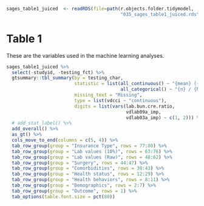 
```r
sages_table1_juiced  <- readRDS(file=path(r.objects.folder.tidymodel,
                                          "035_sages_table1_juiced.rds"))


```

# Table 1

These are the variables used in the machine learning analyses.
```r

sages_table1_juiced %>%
  select(-studyid, -testing_fct) %>%
  gtsummary::tbl_summary(by = testing_char,
                         statistic = list(all_continuous() ~ "{mean} ({sd})", 
                                          all_categorical() ~ "{n} / {N} ({p}%)"),
                         missing_text = "Missing",
                         type = list(vdcci ~ "continuous"),
                         digits = list(vars(lab.bun.cre.ratio, 
                                            vdlab09a_imp, 
                                            vdlab03a_imp) ~ c(1, 2))) %>%
  # add_stat_label() %>%
  add_overall() %>%
  as_gt() %>%
  cols_move_to_end(columns = c(5, 4)) %>%
  tab_row_group(group = "Insurance Type", rows = 77:80) %>%
  tab_row_group(group = "Lab values (10%)", rows = 63:76) %>%
  tab_row_group(group = "Lab values (Raw)", rows = 48:62) %>%
  tab_row_group(group = "Surgery", rows = 44:47) %>%
  tab_row_group(group = "Comorbidities", rows = 30:43) %>%
  tab_row_group(group = "Health status", rows = 12:29) %>%
  tab_row_group(group = "Health behaviors", rows = 8:11) %>%
  tab_row_group(group = "Demographics", rows = 2:7) %>%
  tab_row_group(group = "Outcome", rows = 1) %>%
  tab_options(table.font.size = pct(80))
  


```


